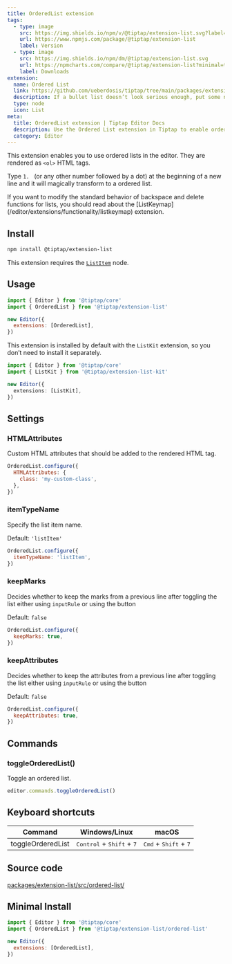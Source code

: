 ```yaml
---
title: OrderedList extension
tags:
  - type: image
    src: https://img.shields.io/npm/v/@tiptap/extension-list.svg?label=version
    url: https://www.npmjs.com/package/@tiptap/extension-list
    label: Version
  - type: image
    src: https://img.shields.io/npm/dm/@tiptap/extension-list.svg
    url: https://npmcharts.com/compare/@tiptap/extension-list?minimal=true
    label: Downloads
extension:
  name: Ordered List
  link: https://github.com/ueberdosis/tiptap/tree/main/packages/extension-list
  description: If a bullet list doesn’t look serious enough, put some numbers in front of it.
  type: node
  icon: List
meta:
  title: OrderedList extension | Tiptap Editor Docs
  description: Use the Ordered List extension in Tiptap to enable ordered lists rendered as <ol> HTML tags. Learn more in our docs!
  category: Editor
---
```



This extension enables you to use ordered lists in the editor. They are rendered as `<ol>` HTML tags.

Type <code>1. </code> (or any other number followed by a dot) at the beginning of a new line and it will magically transform to a ordered list.

<CodeDemo path="/Nodes/OrderedList" />

<Callout title="Modify backspace behavior" variant="info">
  If you want to modify the standard behavior of backspace and delete functions for lists, you
  should read about the [ListKeymap](/editor/extensions/functionality/listkeymap) extension.
</Callout>

## Install

```bash
npm install @tiptap/extension-list
```

This extension requires the [`ListItem`](/editor/extensions/nodes/list-item) node.

## Usage

```js
import { Editor } from '@tiptap/core'
import { OrderedList } from '@tiptap/extension-list'

new Editor({
  extensions: [OrderedList],
})
```

This extension is installed by default with the `ListKit` extension, so you don’t need to install it separately.

```ts
import { Editor } from '@tiptap/core'
import { ListKit } from '@tiptap/extension-list-kit'

new Editor({
  extensions: [ListKit],
})
```

## Settings

### HTMLAttributes

Custom HTML attributes that should be added to the rendered HTML tag.

```js
OrderedList.configure({
  HTMLAttributes: {
    class: 'my-custom-class',
  },
})
```

### itemTypeName

Specify the list item name.

Default: `'listItem'`

```js
OrderedList.configure({
  itemTypeName: 'listItem',
})
```

### keepMarks

Decides whether to keep the marks from a previous line after toggling the list either using `inputRule` or using the button

Default: `false`

```js
OrderedList.configure({
  keepMarks: true,
})
```

### keepAttributes

Decides whether to keep the attributes from a previous line after toggling the list either using `inputRule` or using the button

Default: `false`

```js
OrderedList.configure({
  keepAttributes: true,
})
```

## Commands

### toggleOrderedList()

Toggle an ordered list.

```js
editor.commands.toggleOrderedList()
```

## Keyboard shortcuts

| Command           | Windows/Linux                                        | macOS                                            |
| ----------------- | ---------------------------------------------------- | ------------------------------------------------ |
| toggleOrderedList | <kbd>Control</kbd> + <kbd>Shift</kbd> + <kbd>7</kbd> | <kbd>Cmd</kbd> + <kbd>Shift</kbd> + <kbd>7</kbd> |

## Source code

[packages/extension-list/src/ordered-list/](https://github.com/ueberdosis/tiptap/blob/main/packages/extension-list/src/ordered-list/)

## Minimal Install

```js
import { Editor } from '@tiptap/core'
import { OrderedList } from '@tiptap/extension-list/ordered-list'

new Editor({
  extensions: [OrderedList],
})
```
